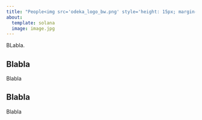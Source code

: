 ```yaml
---
title: "People<img src='odeka_logo_bw.png' style='height: 15px; margin-left: 12px;'>"
about:
  template: solana
  image: image.jpg
---
```


BLabla.

## Blabla

Blabla

## Blabla

Blabla